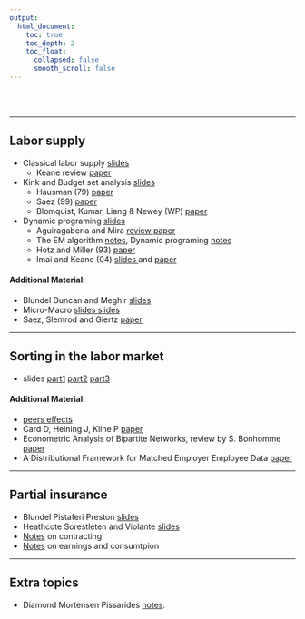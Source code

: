 ```yaml
---
output:
  html_document:
    toc: true
    toc_depth: 2
    toc_float:
      collapsed: false
      smooth_scroll: false
---
```


<br/><br/>

<hr>

## Labor supply

  - Classical labor supply [slides <i class="fa fa-download" aria-hidden="true"></i> ](pdf/slides-laborsupply-micro.pdf)
    - Keane review [paper <i class="fa fa-external-link" aria-hidden="true"></i> ](https://www.aeaweb.org/articles?id=10.1257/jel.49.4.961)
  - Kink and Budget set analysis [slides <i class="fa fa-download" aria-hidden="true"></i>](pdf/slides-laborsupply-kink.pdf)
    - Hausman (79) [paper <i class="fa fa-external-link" aria-hidden="true"></i>](http://www.sciencedirect.com/science/article/pii/0165176579901125)
    - Saez (99) [paper <i class="fa fa-external-link" aria-hidden="true"></i>](https://www.google.com/url?sa=t&rct=j&q=&esrc=s&source=web&cd=1&cad=rja&uact=8&ved=0ahUKEwi-n6nJ29LWAhUrjVQKHbMqAvcQFggoMAA&url=https%3A%2F%2Feml.berkeley.edu%2F~saez%2FsaezAEJ10bunching.pdf&usg=AOvVaw3V2fUdMXmYWDStnsPlmwZh)
    - Blomquist, Kumar, Liang & Newey (WP) [paper <i class="fa fa-external-link" aria-hidden="true"></i>](https://economics.mit.edu/files/9732)
  - Dynamic programing [slides <i class="fa fa-download" aria-hidden="true"></i>](pdf/slides-laborsupply-dynprog2.pdf)
    - Aguiragaberia and Mira [review paper <i class="fa fa-external-link" aria-hidden="true"></i>](http://www.sciencedirect.com/science/article/pii/S0304407609001985)
    - The EM algorithm [notes](pdf/em.pdf), Dynamic programing [notes <i class="fa fa-download" aria-hidden="true"></i>](pdf/slides-laborsupply-dynprog.pdf)
    - Hotz and Miller (93) [paper <i class="fa fa-external-link" aria-hidden="true"></i>](https://www.google.com/url?sa=t&rct=j&q=&esrc=s&source=web&cd=1&cad=rja&uact=8&ved=0ahUKEwjp0PuP8-PWAhVEI1AKHeszDsoQFgguMAA&url=https%3A%2F%2Fwww.jstor.org%2Fstable%2F2298122&usg=AOvVaw1hZLKkCNQ6un9Fbw_tvQyx)
    - Imai and Keane (04) [slides <i class="fa fa-download" aria-hidden="true"></i>](pdf/slides-laborsupply-IK.pdf) and [paper <i class="fa fa-external-link" aria-hidden="true"></i>](https://www.google.com/url?sa=t&rct=j&q=&esrc=s&source=web&cd=1&cad=rja&uact=8&ved=0ahUKEwjW88_r29LWAhUExFQKHfU9AD4QFggoMAA&url=http%3A%2F%2Ffaculty.smu.edu%2Fmillimet%2Fclasses%2Feco7321%2Fpapers%2Fimai%2520keane%25202004.pdf&usg=AOvVaw2-05Q9lgrUj3hPLTl7_WdP)

#### Additional Material:

 - Blundel Duncan and Meghir [slides <i class="fa fa-download" aria-hidden="true"></i>](pdf/slides-laborsupply-bdm.pdf)
 - Micro-Macro [slides <i class="fa fa-download" aria-hidden="true"></i>](pdf/slides-laborsupply-micromacro.pdf) [slides <i class="fa fa-download" aria-hidden="true"></i>](pdf/slides-laborsupply-micromacro2.pdf)
 -  Saez, Slemrod and Giertz [paper <i class="fa fa-external-link" aria-hidden="true"></i>](https://eml.berkeley.edu/~saez/saez-slemrod-giertzJEL12.pdf)

<hr>

## Sorting in the labor market

 - slides [part1](pdf/slides-sorting-part1.pdf) [part2](pdf/slides-sorting-part2.pdf) [part3](pdf/slides-sorting-part3.pdf)

#### Additional Material:

 - [peers effects ](http://www.christiandustmann.com/content/4-research/8-peer-effects-in-the-workplace/cornelissen_etal_2017_aer.pdf)
 - Card D, Heining J, Kline P [paper <i class="fa fa-external-link" aria-hidden="true"></i>](https://www.google.com/url?sa=t&rct=j&q=&esrc=s&source=web&cd=1&cad=rja&uact=8&ved=0ahUKEwjXh-C24NLWAhXmz1QKHXWcAEsQFggoMAA&url=http%3A%2F%2Fwww.nber.org%2Fpapers%2Fw18522&usg=AOvVaw2SE0O9buy8MBSzys-GSDwM)
 - Econometric Analysis of Bipartite Networks, review by S. Bonhomme [paper <i class="fa fa-external-link" aria-hidden="true"></i>](https://drive.google.com/file/d/0B13ohL0_ULTDN2xlVWxFbXRkVkE/view)
 - A Distributional Framework for
Matched Employer Employee Data [paper <i class="fa fa-external-link" aria-hidden="true"></i>](https://drive.google.com/file/d/0B13ohL0_ULTDTFJwUEdPOW5BX28/view)

<hr>

## Partial insurance

 - Blundel Pistaferi Preston  [slides]()
 - Heathcote Sorestleten and Violante [slides]()
 - [Notes](pdf/contracting.pdf) on contracting
 - [Notes](pdf/PartialInsurance.pdf) on earnings and consumtpion

<hr>

## Extra topics

 - Diamond Mortensen Pissarides [notes](pdf/LaborSearch.pdf).
